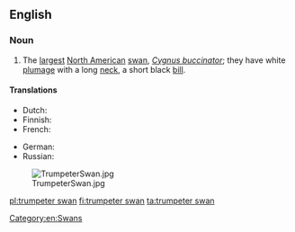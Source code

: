 ==English==

===Noun===
{{wikipedia}}
{{en-noun|head=[[trumpeter]] [[swan]]}}

# The [[largest]] [[North American]] [[swan]], ''[[Cygnus buccinator]]''; they have white [[plumage]] with a long [[neck]], a short black [[bill]].

====Translations====
{{trans-top|''Cygnus buccinator''}}
* Dutch: {{t|nl|trompetzwaan|f}}
* Finnish: {{t+|fi|trumpettijoutsen}}
* French: {{t|fr|cygne trompette|m}}
{{trans-mid}}
* German: {{t|de|Trompeterschwan}}
* Russian: {{t+|ru|ле́бедь-труба́ч|m}}
{{trans-bottom}}

[[Category:en:Swans]]

[[Image:TrumpeterSwan.jpg|thumb]]

[[pl:trumpeter swan]]
[[fi:trumpeter swan]]
[[ta:trumpeter swan]]